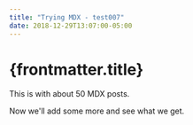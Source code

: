 ```yaml
---
title: "Trying MDX - test007"
date: 2018-12-29T13:07:00-05:00
---
```


# {frontmatter.title}

This is with about 50 MDX posts.

Now we'll add some more and see what we get.
